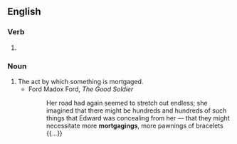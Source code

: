 ==English==

===Verb===
{{head|en|verb form}}

# {{present participle of|mortgage|lang=en|nocat=1}}

===Noun===
{{en-noun}}

# The act by which something is mortgaged.
#* Ford Madox Ford, ''The Good Soldier''
#*: Her road had again seemed to stretch out endless; she imagined that there might be hundreds and hundreds of such things that Edward was concealing from her — that they might necessitate more '''mortgagings''', more pawnings of bracelets {{...}}